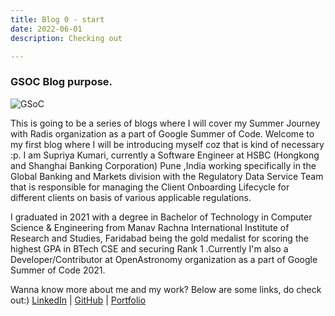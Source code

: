 ```yaml
---
title: Blog 0 - start
date: 2022-06-01
description: Checking out

---
```


### GSOC Blog purpose.

![GSoC](./GSoC.png)

This is going to be a series of blogs where I will cover my Summer Journey with Radis organization as a part of Google Summer of Code. Welcome to my first blog where I will be introducing myself coz that is kind of necessary :p.
I am Supriya Kumari, currently a Software Engineer at HSBC (Hongkong and Shanghai Banking Corporation) Pune ,India working specifically in the Global Banking and Markets division with the Regulatory Data Service Team that is responsible for managing the Client Onboarding Lifecycle for different clients on basis of various applicable regulations.

I graduated in 2021 with a degree in Bachelor of Technology in Computer Science & Engineering from Manav Rachna International Institute of Research and Studies, Faridabad being the gold medalist for scoring the highest GPA in BTech CSE and securing Rank 1
.Currently I'm also a Developer/Contributor at OpenAstronomy organization as a part of Google Summer of Code 2021.



Wanna know more about me and my work? Below are some links, do check out:)
[LinkedIn](https://www.linkedin.com/in/supriya-kumari-45b730186/) | [GitHub](https://github.com/Supriya1702) | [Portfolio](https://supriyakumari17.netlify.app/)

